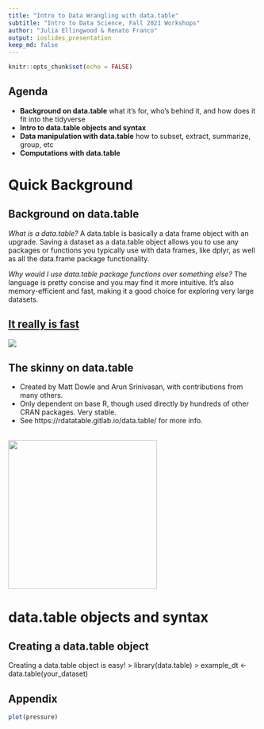 ```yaml
---
title: "Intro to Data Wrangling with data.table"
subtitle: "Intro to Data Science, Fall 2021 Workshops"
author: "Julia Ellingwood & Renato Franco"
output: ioslides_presentation
keep_md: false 
---
```


```r
knitr::opts_chunk$set(echo = FALSE)
```

## Agenda

- **Background on data.table** what it’s for, who’s behind it, and how does it fit into the tidyverse
- **Intro to data.table objects and syntax**
- **Data manipulation with data.table** how to subset, extract, summarize, group, etc
- **Computations with data.table**

# Quick Background {.bigger}

## Background on data.table
*What is a data.table?*
A data.table is basically a data frame object with an upgrade. Saving a dataset as a data.table object allows you to use any packages or functions you typically use with data frames, like dplyr, as well as all the data.frame package functionality.

*Why would I use data.table package functions over something else?*
The language is pretty concise and you may find it more intuitive. It’s also memory-efficient and fast, making it a good choice for exploring very large datasets. 

## [It really is fast](https://h2oai.github.io/db-benchmark/)
![ ](./datatable_speed.png)

## The skinny on data.table
- Created by Matt Dowle and Arun Srinivasan, with contributions from many others.
- Only dependent on base R, though used directly by hundreds of other CRAN packages. Very stable. 
- See https://rdatatable.gitlab.io/data.table/ for more info.

<div align="right">
<br>
<img src="./data_walrus.png" height=300>
</div>

# data.table objects and syntax {.bigger}

## Creating a data.table object

Creating a data.table object is easy!
> library(data.table)
> example_dt <- data.table(your_dataset)

## Appendix
```r
plot(pressure)
```

